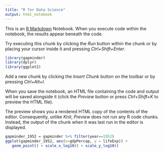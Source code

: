 ```yaml
---
title: "R for Data Science"
output: html_notebook
---
```


This is an [R Markdown](http://rmarkdown.rstudio.com) Notebook. When you execute code within the notebook, the results appear beneath the code. 

Try executing this chunk by clicking the *Run* button within the chunk or by placing your cursor inside it and pressing *Ctrl+Shift+Enter*. 

```r
library(gapminder)
library(dplyr)
library(ggplot2)
```

Add a new chunk by clicking the *Insert Chunk* button on the toolbar or by pressing *Ctrl+Alt+I*.

When you save the notebook, an HTML file containing the code and output will be saved alongside it (click the *Preview* button or press *Ctrl+Shift+K* to preview the HTML file).

The preview shows you a rendered HTML copy of the contents of the editor. Consequently, unlike *Knit*, *Preview* does not run any R code chunks. Instead, the output of the chunk when it was last run in the editor is displayed.

```r
gapminder_1952 = gapminder %>% filter(year==1952)
ggplot(gapminder_1952, aes(x=gdpPercap, y = lifeExp)) +
   geom_point() + scale_x_log10() + scale_y_log10()
```

